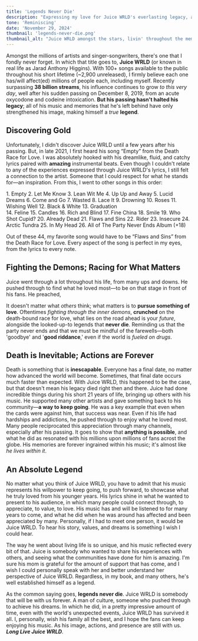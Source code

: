 ```yaml
---
title: 'Legends Never Die'
description: "Expressing my love for Juice WRLD's everlasting legacy, and showcase a true legend in many hearts acrost the globe."
tone: 'Reminiscing'
date: 'November 29, 2024'
thumbnail: 'legends-never-die.png'
thumbnail_alt: "Juice WRLD amongst the stars, livin' throughout the memories of others."
---
```



Amongst the millions of artists and singer-songwriters, there's one that I fondly never forget. In which that title goes to, **Juice WRLD** (or known in real life as Jarad Anthony Higgins). With 100+ songs available to the public throughout his short lifetime (~2,900 unreleased), I firmly believe each one has/will affect(ed) millions of people each, including myself. Recently surpassing **38 billion streams**, his influence continues to grow *to this very day*, well after his sudden passing on December 8, 2019, from an acute oxycodone and codeine intoxication. **But his passing hasn't halted his legacy**; all of his music and memories that he's left behind have only strengthened his image, making himself a *true* **legend**.

## Discovering Gold
Unfortunately, I didn't discover Juice WRLD until a few years after his passing. But, in late 2021, I first heard his song “Empty” from the Death Race for Love. I was absolutely hooked with his dreamlike, fluid, and catchy lyrics paired with **amazing** instrumental beats. Even though I couldn't relate to any of the experiences expressed through Juice WRLD's lyrics, I still felt a connection to the artist. Someone that I could respect for what he stands for—an inspiration. From this, I went to other songs in this order:

<DoubleList>
<div>
1. Empty
2. Let Me Know
3. Lean Wit Me
4. Up Up and Away
5. Lucid Dreams
6. Come and Go
7. Wasted
8. Lace It
9. Drowning
10. Roses
11. Wishing Well
12. Black & White
13. Graduation
</div>
<div>
14. Feline
15. Candles
16. Rich and Blind
17. Fine China
18. Smile
19. Who Shot Cupid?
20. Already Dead
21. Flaws and Sins
22. Rider
23. Insecure
24. Arctic Tundra
25. In My Head
26. All of The Party Never Ends Album (+18)
</div>
</DoubleList>

Out of these 44, my favorite song would have to be “Flaws and Sins” from the Death Race for Love. Every aspect of the song is perfect in my eyes, from the lyrics to every note.

## Fighting the Demons; Racing for What Matters
Juice went through a lot throughout his life, from many ups and downs. He pushed through to find what he loved most—to be on that stage in front of his fans. He preached, 

<Quote quote="this world is your world ... you can do whatever you put your mind to ... nobody on this earth is perfect ... everybody has their flaws; everybody has their dark secrets and vices" by="Juice WRLD (Jarad Anthony Higgins)" />

It doesn't matter what *others* think; what matters is to **pursue something of love**. Oftentimes *fighting through the inner demons*, **crunched** on the death-bound race for love, what lies on the road ahead is your *future*, alongside the looked-up-to legends that **never die**. Reminding us that the party never ends and that we must be mindful of the farewells—both 'goodbye' and '**good riddance**,' even if the world is *fueled on drugs*.

## Death is Inevitable; Actions are Forever
Death is something that is **inescapable**. Everyone has a final date, no matter how advanced the world will become. Sometimes, that final date occurs much faster than expected. With Juice WRLD, this happened to be the case, but that doesn't mean his legacy died right then and there. Juice had done incredible things during his short 21 years of life, bringing up others with his music. He supported many other artists and gave something back to his community—**a way to keep going**. He was a key example that even when the cards were against him, that success was near. Even if his life had hardships and addictions, he pushed through to enjoy what he loved most. Many people reciprocated this appreciation through many channels, especially after his passing. It goes to show that **anything is possible**, and what he did as resonated with his millions upon millions of fans acrost the globe. His memories are forever ingrained within his music; it's almost like *he lives within it*. 

## An Absolute Legend
No matter what you think of Juice WRLD, you have to admit that his music represents his willpower to keep going, to push forward, to showcase what he truly loved from his younger years. His lyrics shine in what he wanted to present to his audience, in which many people could connect through, to appreciate, to value, to love. His music has and will be listened to for many years to come, and what he did when he was around has affected and been appreciated by many. Personally, if I had to meet one person, it would be Juice WRLD. To hear his story, values, and dreams is something I wish I could hear. 

The way he went about living life is so unique, and his music reflected every bit of that. Juice is somebody who wanted to share his experiences with others, and seeing what the communities have done for him is amazing. I'm sure his mom is grateful for the amount of support that has come, and I wish I could personally speak with her and better understand her perspective of Juice WRLD. Regardless, in my book, and many others, he's well established himself as a legend. 

As the common saying goes, **legends never die**. Juice WRLD is somebody that will be with us forever. A man of culture, someone who pushed through to achieve his dreams. In which he did, in a pretty impressive amount of time, even with the world's unexpected events, Juice WRLD has survived it all. I, personally, wish his family all the best, and I hope the fans can keep enjoying his music. As his image, actions, and presence are still with us. ***Long Live Juice WRLD***.